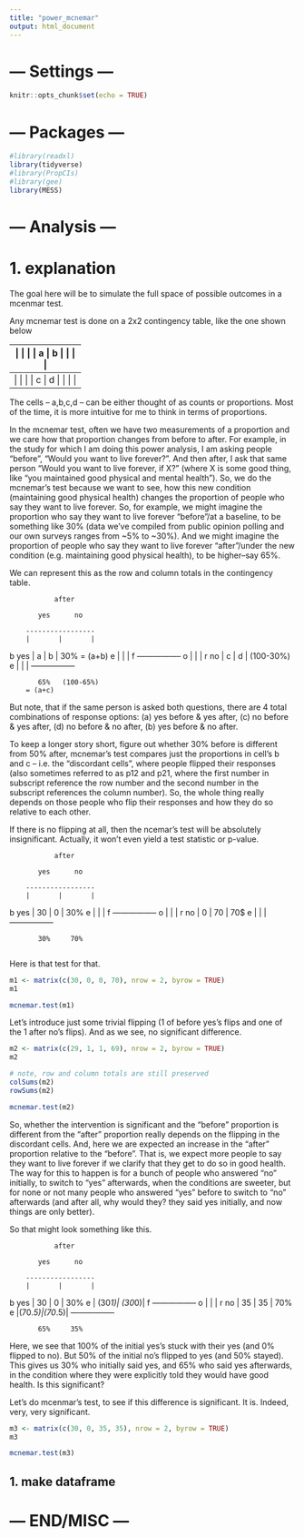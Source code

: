 ---
title: "power_mcnemar"
output: html_document
---

# --- Settings ---

```{r setup, include=FALSE}
knitr::opts_chunk$set(echo = TRUE)
```

# --- Packages ---

```{r}
#library(readxl)
library(tidyverse)
#library(PropCIs)
#library(gee)
library(MESS)

```

# --- Analysis ---

# 1. explanation

The goal here will be to simulate the full space of possible outcomes in a mcenmar test.

Any mcnemar test is done on a 2x2 contingency table, like the one shown below

-----------------
|       |       |
|   a   |   b   |
|       |       |
-----------------
|       |       |
|   c   |   d   |
|       |       |
-----------------

The cells -- a,b,c,d -- can be either thought of as counts or proportions. Most of the time, it is more intuitive for me to think in terms of proportions.

In the mcnemar test, often we have two measurements of a proportion and we care how that proportion changes from before to after. For example, in the study for which I am doing this power analysis, I am asking people "before", "Would you want to live forever?". And then after, I ask that same person "Would you want to live forever, if X?" (where X is some good thing, like "you maintained good physical and mental health"). So, we do the mcnemar's test because we want to see, how this new condition (maintaining good physical health) changes the proportion of people who say they want to live forever. So, for example, we might imagine the proportion who say they want to live forever "before"/at a baseline, to be something like 30% (data we've compiled from public opinion polling and our own surveys ranges from ~5% to ~30%). And we might imagine the proportion of people who say they want to live forever "after"/under the new condition (e.g. maintaining good physical health), to be higher--say 65%.

We can represent this as the row and column totals in the contingency table.


               after

           yes      no
        
        -----------------
        |       |       |
b  yes  |   a   |   b   |  30% = (a+b)
e       |       |       |
f       -----------------
o       |       |       |
r  no   |   c   |   d   |  (100-30%)
e       |       |       |
        -----------------
           
           65%   (100-65%)
        = (a+c)

But note, that if the same person is asked both questions, there are 4 total combinations of response options: (a) yes before & yes after, (c) no before & yes after, (d) no before & no after, (b) yes before & no after.

To keep a longer story short, figure out whether 30% before is different from 50% after, mcnemar's test compares just the proportions in cell's b and c -- i.e. the "discordant cells", where people flipped their responses (also sometimes referred to as p12 and p21, where the first number in subscript reference the row number and the second number in the subscript references the column number). So, the whole thing really depends on those people who flip their responses and how they do so relative to each other.

If there is no flipping at all, then the ncemar's test will be absolutely insignificant. Actually, it won't even yield a test statistic or p-value.

               after

           yes      no
        
        -----------------
        |       |       |
b  yes  |   30  |   0   |  30%
e       |       |       |
f       -----------------
o       |       |       |
r  no   |   0   |   70  |  70$
e       |       |       |
        -----------------
           
           30%     70%
           
Here is that test for that.

```{r}
m1 <- matrix(c(30, 0, 0, 70), nrow = 2, byrow = TRUE)
m1
```
```{r}

mcnemar.test(m1)
```
Let's introduce just some trivial flipping (1 of before yes's flips and one of the 1 after no's flips). And as we see, no significant difference.

```{r}
m2 <- matrix(c(29, 1, 1, 69), nrow = 2, byrow = TRUE)
m2

```
```{r}
# note, row and column totals are still preserved
colSums(m2)
rowSums(m2)
```
```{r}
mcnemar.test(m2)
```

So, whether the intervention is significant and the "before" proportion is different from the "after" proportion really depends on the flipping in the discordant cells. And, here we are expected an increase in the "after" proportion relative to the "before". That is, we expect more people to say they want to live forever if we clarify that they get to do so in good health. The way for this to happen is for a bunch of people who answered "no" initially, to switch to "yes" afterwards, when the conditions are sweeter, but for none or not many people who answered "yes" before to switch to "no" afterwards (and after all, why would they? they said yes initially, and now things are only better).

So that might look something like this.

               after

           yes      no
        
        -----------------
        |       |       |
b  yes  |   30  |   0   |  30%
e       | (30*1)| (30*0)|
f       -----------------
o       |       |       |
r  no   |   35  |   35  |  70%
e       |(70*.5)|(70*.5)|
        -----------------
           
           65%     35%


Here, we see that 100% of the initial yes's stuck with their yes (and 0% flipped to no). But 50% of the initial no's flipped to yes (and 50% stayed). This gives us 30% who initially said yes, and 65% who said yes afterwards, in the condition where they were explicitly told they would have good health. Is this significant?

Let's do mcenmar's test, to see if this difference is significant. It is. Indeed, very, very significant.

```{r}
m3 <- matrix(c(30, 0, 35, 35), nrow = 2, byrow = TRUE)
m3
```

```{r}
mcnemar.test(m3)
```




## 1. make dataframe



# --- END/MISC ---